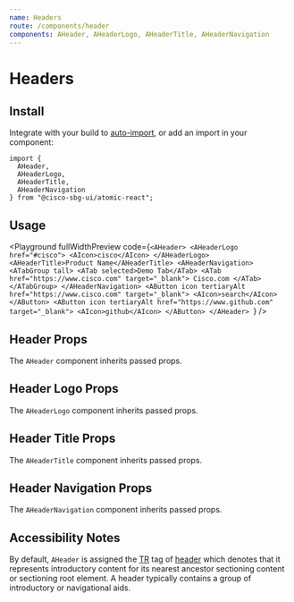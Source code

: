 ```yaml
---
name: Headers
route: /components/header
components: AHeader, AHeaderLogo, AHeaderTitle, AHeaderNavigation
---
```



# Headers

## Install

Integrate with your build to [auto-import](/#integrating), or add an import in your component:

```
import {
  AHeader,
  AHeaderLogo,
  AHeaderTitle,
  AHeaderNavigation
} from "@cisco-sbg-ui/atomic-react";
```

## Usage

<Playground
  fullWidthPreview
  code={`<AHeader>
  <AHeaderLogo href="#cisco">
    <AIcon>cisco</AIcon>
  </AHeaderLogo>
  <AHeaderTitle>Product Name</AHeaderTitle>
  <AHeaderNavigation>
    <ATabGroup tall>
      <ATab selected>Demo Tab</ATab>
      <ATab href="https://www.cisco.com" target="_blank">
        Cisco.com
      </ATab>
    </ATabGroup>
  </AHeaderNavigation>
  <AButton icon tertiaryAlt href="https://www.cisco.com" target="_blank">
    <AIcon>search</AIcon>
  </AButton>
  <AButton icon tertiaryAlt href="https://www.github.com" target="_blank">
    <AIcon>github</AIcon>
  </AButton>
</AHeader>
`}
/>

## Header Props

The `AHeader` component inherits passed props.

<Props of="AHeader" />

## Header Logo Props

The `AHeaderLogo` component inherits passed props.

<Props of="AHeaderLogo" />

## Header Title Props

The `AHeaderTitle` component inherits passed props.

<Props of="AHeaderTitle" />

## Header Navigation Props

The `AHeaderNavigation` component inherits passed props.

<Props of="AHeaderNavigation" />

## Accessibility Notes

By default, `AHeader` is assigned the [TR](https://www.w3.org/TR/html51/) tag of [header](https://www.w3.org/TR/html51/sections.html#elementdef-header) which denotes that it represents introductory content for its nearest ancestor sectioning content or sectioning root element. A header typically contains a group of introductory or navigational aids.
